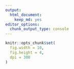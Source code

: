 ```yaml
---
output: 
  html_document:
    keep_md: yes
editor_options:
  chunk_output_type: console
---
```


```r
knitr::opts_chunk$set(
  fig.width = 10,
  fig.height = 4,
  dpi = 300
)
```

